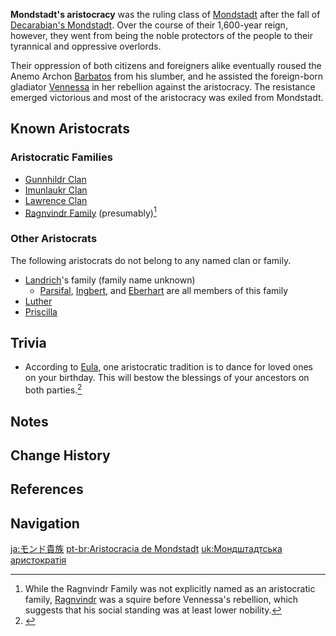 {{Faction Infobox
|image        = 
|caption      = 
|region       = Mondstadt
|leader       = [[Lawrence Clan]]
|base         = [[City of Mondstadt]]
}}
'''Mondstadt's aristocracy''' was the ruling class of [[Mondstadt]] after the fall of [[Decarabian's Mondstadt]]. Over the course of their 1,600-year reign, however, they went from being the noble protectors of the people to their tyrannical and oppressive overlords.

Their oppression of both citizens and foreigners alike eventually roused the Anemo Archon [[Barbatos]] from his slumber, and he assisted the foreign-born gladiator [[Vennessa]] in her rebellion against the aristocracy. The resistance emerged victorious and most of the aristocracy was exiled from Mondstadt.

<!--
==Story==
===Origins===
===Corruption and Decline===
===Vennessa's Rebellion===
===Present Day===
-->
==Known Aristocrats==
===Aristocratic Families===
* [[Gunnhildr Clan]]
* [[Imunlaukr Clan]]
* [[Lawrence Clan]]
* [[Ragnvindr Family]] (presumably)<ref group="Note">While the Ragnvindr Family was not explicitly named as an aristocratic family, [[Ragnvindr]] was a squire before Vennessa's rebellion, which suggests that his social standing was at least lower nobility.</ref>

===Other Aristocrats===
The following aristocrats do not belong to any named clan or family.

* [[Landrich]]'s family (family name unknown)
** [[Parsifal]], [[Ingbert]], and [[Eberhart]] are all members of this family
* [[Luther]]
* [[Priscilla]]

==Trivia==
* According to [[Eula]], one aristocratic tradition is to dance for loved ones on your birthday. This will bestow the blessings of your ancestors on both parties.<ref>{{Ref/Mail|Mail/Relaxing Moment... (2022-10-25)}}</ref>

==Notes==
{{Reflist|note=1}}

==Change History==
{{Change History|introduced=1.0}}

==References==
{{Reflist}}

==Navigation==
{{Lore Navbox|World}}

[[ja:モンド貴族]]
[[pt-br:Aristocracia de Mondstadt]]
[[uk:Мондштадтська аристократія]]